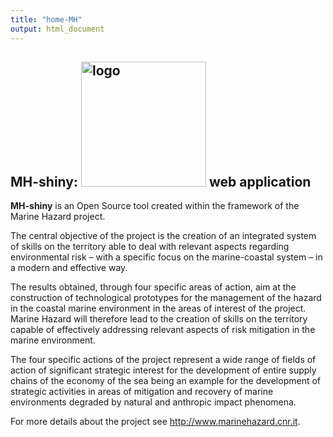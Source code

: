 ```yaml
---
title: "home-MH"
output: html_document
---
```


## MH-shiny: <img src="images/Marine-Hazard-logo.svg" alt="logo" width="200"/> web application

**MH-shiny** is an Open Source tool created within the framework of the Marine Hazard project.

The central objective of the project is the creation of an integrated system of skills on the territory able to deal with relevant aspects regarding environmental risk -- with a specific focus on the marine-coastal system -- in a modern and effective way.

The results obtained, through four specific areas of action, aim at the construction of  technological prototypes for the management of the hazard in the coastal marine environment
in the areas of interest of the project. Marine Hazard will therefore lead to the creation of skills on the territory capable of effectively addressing relevant aspects of risk mitigation in the marine environment.

The four specific actions of the project represent a wide range of fields of action of significant strategic interest for the development of entire supply chains of the economy of the sea being an example for the development of strategic activities in areas of mitigation and recovery of marine environments degraded by natural and anthropic impact phenomena.

For more details about the project see <http://www.marinehazard.cnr.it>.
